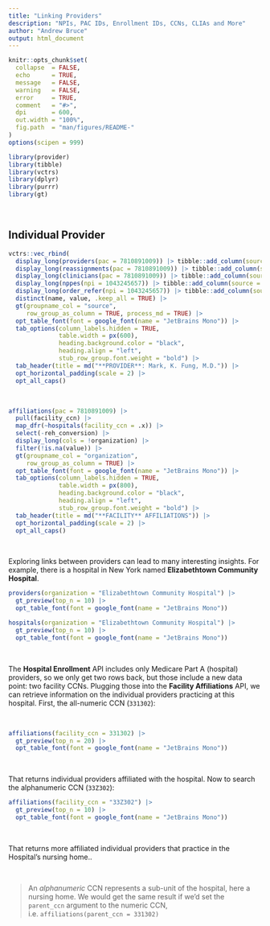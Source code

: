 ```yaml
---
title: "Linking Providers"
description: "NPIs, PAC IDs, Enrollment IDs, CCNs, CLIAs and More"
author: "Andrew Bruce"
output: html_document
---
```


```r
knitr::opts_chunk$set(
  collapse  = FALSE,
  echo      = TRUE, 
  message   = FALSE, 
  warning   = FALSE,
  error     = TRUE,
  comment   = "#>",
  dpi       = 600, 
  out.width = "100%",
  fig.path  = "man/figures/README-"
)
options(scipen = 999)
```



```r
library(provider)
library(tibble)
library(vctrs)
library(dplyr)
library(purrr)
library(gt)
```


<br>

## Individual Provider

```r
vctrs::vec_rbind(
  display_long(providers(pac = 7810891009)) |> tibble::add_column(source = "`providers()`"),
  display_long(reassignments(pac = 7810891009)) |> tibble::add_column(source = "`reassignments()`"),
  display_long(clinicians(pac = 7810891009)) |> tibble::add_column(source = "`clinicians()`"),
  display_long(nppes(npi = 1043245657)) |> tibble::add_column(source = "`nppes()`"),
  display_long(order_refer(npi = 1043245657)) |> tibble::add_column(source = "`order_refer()`")) |> 
  distinct(name, value, .keep_all = TRUE) |> 
  gt(groupname_col = "source", 
     row_group_as_column = TRUE, process_md = TRUE) |> 
  opt_table_font(font = google_font(name = "JetBrains Mono")) |> 
  tab_options(column_labels.hidden = TRUE, 
              table.width = px(600),
              heading.background.color = "black",
              heading.align = "left", 
              stub_row_group.font.weight = "bold") |> 
  tab_header(title = md("**PROVIDER**: Mark, K. Fung, M.D.")) |> 
  opt_horizontal_padding(scale = 2) |> 
  opt_all_caps()
```

<br>

```r
affiliations(pac = 7810891009) |> 
  pull(facility_ccn) |>
  map_dfr(~hospitals(facility_ccn = .x)) |> 
  select(-reh_conversion) |> 
  display_long(cols = !organization) |> 
  filter(!is.na(value)) |> 
  gt(groupname_col = "organization", 
     row_group_as_column = TRUE) |> 
  opt_table_font(font = google_font(name = "JetBrains Mono")) |> 
  tab_options(column_labels.hidden = TRUE, 
              table.width = px(800),
              heading.background.color = "black",
              heading.align = "left", 
              stub_row_group.font.weight = "bold") |> 
  tab_header(title = md("**FACILITY** AFFILIATIONS")) |> 
  opt_horizontal_padding(scale = 2) |> 
  opt_all_caps()
```


<br>

Exploring links between providers can lead to many interesting insights. For example, there is a hospital in New York named **Elizabethtown Community Hospital**. 

```r
providers(organization = "Elizabethtown Community Hospital") |> 
  gt_preview(top_n = 10) |> 
  opt_table_font(font = google_font(name = "JetBrains Mono"))
```



```r
hospitals(organization = "Elizabethtown Community Hospital") |> 
  gt_preview(top_n = 10) |> 
  opt_table_font(font = google_font(name = "JetBrains Mono"))
```

<br>

The **Hospital Enrollment** API includes only Medicare Part A (hospital) providers, so we only get two rows back, but those include a new data point: two facility CCNs. Plugging those into the **Facility Affiliations** API, we can retrieve information on the individual providers practicing at this hospital. First, the all-numeric CCN (`331302`):

<br>

```r
affiliations(facility_ccn = 331302) |> 
  gt_preview(top_n = 20) |> 
  opt_table_font(font = google_font(name = "JetBrains Mono"))
```


<br>

That returns individual providers affiliated with the hospital. Now to search the alphanumeric CCN (`33Z302`):


```r
affiliations(facility_ccn = "33Z302") |> 
  gt_preview(top_n = 10) |> 
  opt_table_font(font = google_font(name = "JetBrains Mono"))
```

<br>

That returns more affiliated individual providers that practice in the Hospital's nursing home..

<br>

> An *alphanumeric* CCN represents a sub-unit of the hospital, here a nursing home. We would get the same result if we'd set the `parent_ccn` argument to the numeric CCN, i.e. `affiliations(parent_ccn = 331302)`

